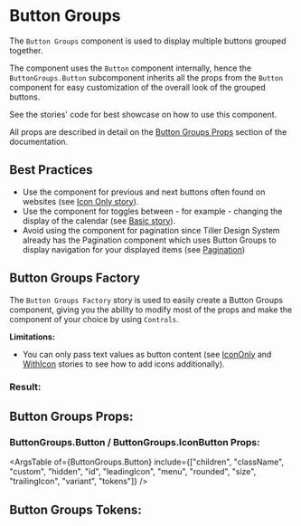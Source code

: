 

# Button Groups

The `Button Groups` component is used to display multiple buttons grouped together.

The component uses the `Button` component internally, hence the `ButtonGroups.Button` subcomponent inherits all the props from the `Button` component
for easy customization of the overall look of the grouped buttons.

See the stories' code for best showcase on how to use this component.

All props are described in detail on the [Button Groups Props](#button-groups-props) section of the documentation.

## Best Practices

- Use the component for previous and next buttons often found on websites (see [Icon Only story](#with-icon)).
- Use the component for toggles between - for example - changing the display of the calendar (see [Basic story](#basic)).
- Avoid using the component for pagination since Tiller Design System already has the Pagination component which uses Button Groups to display navigation for
your displayed items (see [Pagination](/docs/component-library-core-pagination--simple))

## Button Groups Factory

The `Button Groups Factory` story is used to easily create a Button Groups component, giving you the
ability to modify most of the props and make the component of your choice by
using `Controls`.

**Limitations:**
 - You can only pass text values as button content (see [IconOnly](#icon-only) and [WithIcon](#with-icon) stories to see how to add icons additionally).

### Result:

<Canvas>
  <Story id="component-library-core-buttongroups--button-groups-factory" />
</Canvas>

<Stories />

## Button Groups Props:

<ArgsTable of={ButtonGroups} />

### ButtonGroups.Button / ButtonGroups.IconButton Props:

<ArgsTable of={ButtonGroups.Button} include={["children", "className", "custom", "hidden", "id", "leadingIcon", "menu", "rounded", "size", "trailingIcon", "variant", "tokens"]} />

## Button Groups Tokens:
<ThemeTokens component="ButtonGroups"/>
